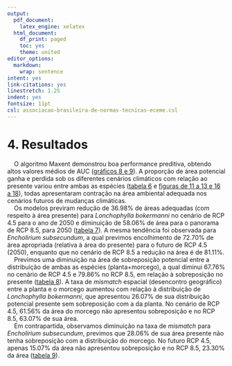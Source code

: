 ```yaml
---
output:
  pdf_document:
    latex_engine: xelatex
  html_document:
    df_print: paged
    toc: yes
    theme: united
editor_options:
  markdown:
    wrap: sentence
intent: yes
link-citations: yes
linestretch: 1.25
indent: yes
fontsize: 11pt
csl: associacao-brasileira-de-normas-tecnicas-eceme.csl
---
```


\clearpage

# 4. Resultados

|     O algoritmo Maxent demonstrou boa performance preditiva, obtendo altos valores médios de AUC ([gráficos 8 e 9](#apêndice)). A proporção de área potencial ganha e perdida sob os diferentes cenários climáticos com relação ao presente variou entre ambas as espécies ([tabela 6](#apêndice) e [figuras de 11 a 13 e 16 a 18](#figuras)), todas apresentaram contração na área ambiental adequada nos cenários futuros de mudanças climáticas. 

|     Os modelos previram redução de 36.98% de áreas adequadas (com respeito à área presente) para *Lonchophylla bokermanni* no cenário de RCP 4.5 para o ano de 2050 e diminuição de 58.06% de área para o panorama de RCP 8.5, para 2050 ([tabela 7](#apêndice)). A mesma tendência foi observada para *Encholirium subsecundum*, a qual previmos encolhimento de 72.70% de área apropriada (relativa à área do presente) para o futuro de RCP 4.5 (2050), enquanto que no cenário de RCP 8.5 a redução na área é de 81.11%.


|     Previmos uma diminuição na área de sobreposição potencial entre a distribuição de ambas as espécies (planta+morcego), a qual diminui 67.76% no cenário de RCP 4.5 e 79.86% no RCP 8.5, em relação à sobreposição no presente ([tabela 8](#apêndice)). A taxa de *mismatch* espacial (desencontro geográfico) entre a planta e o morcego aumentou com relação à distribuição de *Lonchophylla bokermanni*, que apresentou 26.07% de sua distribuição potencial presente sem sobreposição com a da planta. No cenário de RCP 4.5, 61.56% da área do morcego não apresentou sobreposição e no RCP 8.5, 63.07% de sua área. 


|     Em contrapartida, observamos diminuição na taxa de *mismatch* para *Encholirium subsecundum*, previmos que 28.06% de sua área presente não tenha sobreposição com a distribuição do morcego. No futuro RCP 4.5, apenas 15.07% da área não apresentou sobreposição e no RCP 8.5, 23.30% da área ([tabela 9](#apêndice)). 

